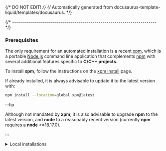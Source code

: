 {/* DO NOT EDIT! */}
{/* Automatically generated from docusaurus-template-liquid/templates/docusaurus. */}

{/* ------------------------------------------------------------------------ */}

### Prerequisites

The only requirement for an automated installation is a recent
[xpm](https://xpack.github.io/xpm/), which is a portable
[Node.js](https://nodejs.org) command line application
that complements [npm](https://docs.npmjs.com)
with several additional features specific to
**C/C++ projects**.

To install **xpm**,
follow the instructions on the
[xpm install](https://xpack.github.io/xpm/install/) page.

If already installed, it is always advisable to update it to the
latest version with:

```sh
npm install --location=global xpm@latest
```

:::tip

Although not mandated by **xpm**, it is also advisable to upgrade
**npm** to the latest version, and
**node** to a reasonably recent version (currently **npm** requires
a **node** >=18.17.0).

:::

<details>
<summary>Local installations</summary>

One of the xPack design goals is to allow each project to
select the exact versions of the libraries it requires.

Similarly to **npm** being able to install specific versions of the
JavaScript tools into each project,
**xpm** was also designed to be able to install specific versions of the
required libraries locally into each project.

Therefore, similarly to the way **npm** installs the JavaScript packages into
`node_modules`, **xpm** installs the libraries into
`xpacks`. Here there will be separate folders with the installed
packages, for example
<code>xpacks/@xpack/doxygen2docusaurus</code>.

</details>
